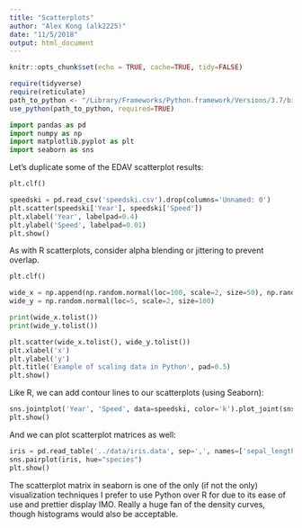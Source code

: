 ```yaml
---
title: "Scatterplots"
author: "Alex Kong (alk2225)"
date: "11/5/2018"
output: html_document
---
```


```r
knitr::opts_chunk$set(echo = TRUE, cache=TRUE, tidy=FALSE)
```

```r
require(tidyverse)
require(reticulate)
path_to_python <- "/Library/Frameworks/Python.framework/Versions/3.7/bin/python3"
use_python(path_to_python, required=TRUE)
```

```python
import pandas as pd
import numpy as np
import matplotlib.pyplot as plt
import seaborn as sns
```

Let's duplicate some of the EDAV scatterplot results:

```python
plt.clf()

speedski = pd.read_csv('speedski.csv').drop(columns='Unnamed: 0')
plt.scatter(speedski['Year'], speedski['Speed'])
plt.xlabel('Year', labelpad=0.4)
plt.ylabel('Speed', labelpad=0.01)
plt.show()
```

As with R scatterplots, consider alpha blending or jittering to prevent overlap.

```python
plt.clf()

wide_x = np.append(np.random.normal(loc=100, scale=2, size=50), np.random.normal(loc=10, scale=2, size=50)) # loc is mean, scale is standard deviation
wide_y = np.random.normal(loc=5, scale=2, size=100)

print(wide_x.tolist())
print(wide_y.tolist())

plt.scatter(wide_x.tolist(), wide_y.tolist())
plt.xlabel('x')
plt.ylabel('y')
plt.title('Example of scaling data in Python', pad=0.5)
plt.show()
```

Like R, we can add contour lines to our scatterplots (using Seaborn):

```python
sns.jointplot('Year', 'Speed', data=speedski, color='k').plot_joint(sns.kdeplot)
plt.show()
```

And we can plot scatterplot matrices as well:

```python
iris = pd.read_table('../data/iris.data', sep=',', names=['sepal_length', 'sepal_width', 'petal_length', 'petal_width', 'species'])
sns.pairplot(iris, hue="species")
plt.show()
```

The scatterplot matrix in seaborn is one of the only (if not the only) visualization techniques I prefer to use Python over R for due to its ease of use and prettier display IMO. Really a huge fan of the density curves, though histograms would also be acceptable.